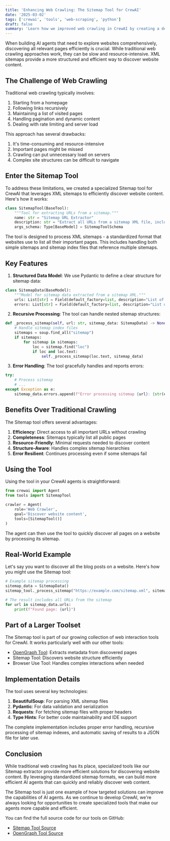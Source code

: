 ```yaml
---
title: 'Enhancing Web Crawling: The Sitemap Tool for CrewAI'
date: '2025-03-02'
tags: ['crewai', 'tools', 'web-scraping', 'python']
draft: false
summary: 'Learn how we improved web crawling in CrewAI by creating a dedicated Sitemap tool that efficiently discovers and processes website content using XML sitemaps.'
---
```


When building AI agents that need to explore websites comprehensively, discovering all relevant pages efficiently is crucial. While traditional web crawling approaches work, they can be slow and resource-intensive. XML sitemaps provide a more structured and efficient way to discover website content.

## The Challenge of Web Crawling

Traditional web crawling typically involves:

1. Starting from a homepage
2. Following links recursively
3. Maintaining a list of visited pages
4. Handling pagination and dynamic content
5. Dealing with rate limiting and server load

This approach has several drawbacks:

1. It's time-consuming and resource-intensive
2. Important pages might be missed
3. Crawling can put unnecessary load on servers
4. Complex site structures can be difficult to navigate

## Enter the Sitemap Tool

To address these limitations, we created a specialized Sitemap tool for CrewAI that leverages XML sitemaps to efficiently discover website content. Here's how it works:

```python
class SitemapTool(BaseTool):
    """Tool for extracting URLs from a sitemap."""
    name: str = "Sitemap URL Extractor"
    description: str = "Extract all URLs from a sitemap XML file, including crawling referenced sitemaps"
    args_schema: Type[BaseModel] = SitemapToolSchema
```

The tool is designed to process XML sitemaps - a standardized format that websites use to list all their important pages. This includes handling both simple sitemaps and sitemap index files that reference multiple sitemaps.

## Key Features

1. **Structured Data Model**: We use Pydantic to define a clear structure for sitemap data:
```python
class SitemapData(BaseModel):
    """Model for sitemap data extracted from a sitemap XML."""
    urls: List[str] = Field(default_factory=list, description="List of URLs found in the sitemap")
    errors: List[str] = Field(default_factory=list, description="List of any errors encountered")
```

2. **Recursive Processing**: The tool can handle nested sitemap structures:
```python
def _process_sitemap(self, url: str, sitemap_data: SitemapData) -> None:
    # Handle sitemap index files
    sitemaps = soup.find_all("sitemap")
    if sitemaps:
        for sitemap in sitemaps:
            loc = sitemap.find("loc")
            if loc and loc.text:
                self._process_sitemap(loc.text, sitemap_data)
```

3. **Error Handling**: The tool gracefully handles and reports errors:
```python
try:
    # Process sitemap
    # ...
except Exception as e:
    sitemap_data.errors.append(f"Error processing sitemap {url}: {str(e)}")
```

## Benefits Over Traditional Crawling

The Sitemap tool offers several advantages:

1. **Efficiency**: Direct access to all important URLs without crawling
2. **Completeness**: Sitemaps typically list all public pages
3. **Resource-Friendly**: Minimal requests needed to discover content
4. **Structure-Aware**: Handles complex sitemap hierarchies
5. **Error Resilient**: Continues processing even if some sitemaps fail

## Using the Tool

Using the tool in your CrewAI agents is straightforward:

```python
from crewai import Agent
from tools import SitemapTool

crawler = Agent(
    role='Web Crawler',
    goal='Discover website content',
    tools=[SitemapTool()]
)
```

The agent can then use the tool to quickly discover all pages on a website by processing its sitemap.

## Real-World Example

Let's say you want to discover all the blog posts on a website. Here's how you might use the Sitemap tool:

```python
# Example sitemap processing
sitemap_data = SitemapData()
sitemap_tool._process_sitemap("https://example.com/sitemap.xml", sitemap_data)

# The result includes all URLs from the sitemap
for url in sitemap_data.urls:
    print(f"Found page: {url}")
```

## Part of a Larger Toolset

The Sitemap tool is part of our growing collection of web interaction tools for CrewAI. It works particularly well with our other tools:

- [OpenGraph Tool](/posts/opengraph-crewai-tool): Extracts metadata from discovered pages
- Sitemap Tool: Discovers website structure efficiently
- Browser Use Tool: Handles complex interactions when needed

## Implementation Details

The tool uses several key technologies:

1. **BeautifulSoup**: For parsing XML sitemap files
2. **Pydantic**: For data validation and serialization
3. **Requests**: For fetching sitemap files with proper headers
4. **Type Hints**: For better code maintainability and IDE support

The complete implementation includes proper error handling, recursive processing of sitemap indexes, and automatic saving of results to a JSON file for later use.

## Conclusion

While traditional web crawling has its place, specialized tools like our Sitemap extractor provide more efficient solutions for discovering website content. By leveraging standardized sitemap formats, we can build more efficient AI agents that can quickly and reliably discover web content.

The Sitemap tool is just one example of how targeted solutions can improve the capabilities of AI agents. As we continue to develop CrewAI, we're always looking for opportunities to create specialized tools that make our agents more capable and efficient.

You can find the full source code for our tools on GitHub:
- [Sitemap Tool Source](https://github.com/apsquared/lg-agents/blob/main/src/crew_agents/tools/sitemap.py)
- [OpenGraph Tool Source](https://github.com/apsquared/lg-agents/blob/main/src/crew_agents/tools/opengraph.py)


